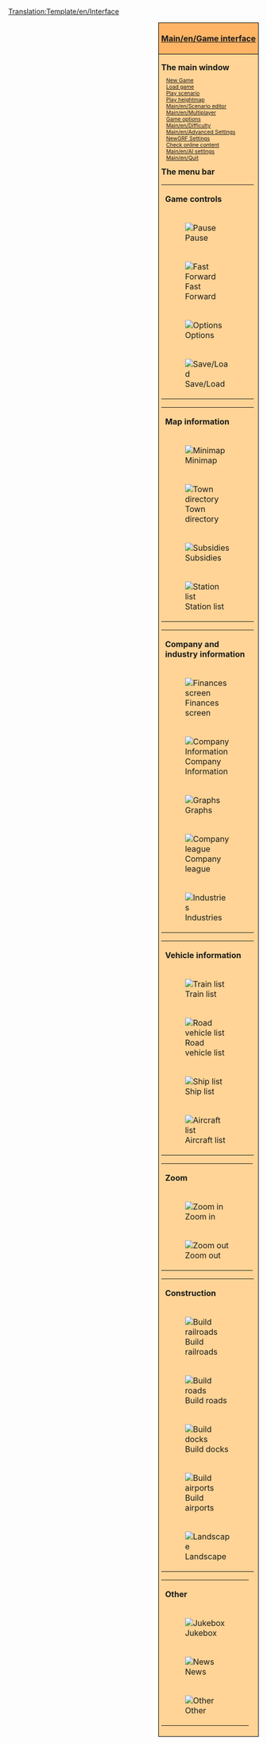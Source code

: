 <noinclude>[[Translation:Template/en/Interface]]</noinclude>
<div style="float:right; padding-left:12px; background:#ffffff;">
<div style="border:1px solid #000000; background:#ffb466; padding:5px; -moz-border-radius-topleft:5px; -moz-border-radius-topright:5px; font-size: 12pt;">
<center><strong><font size="3">[[Main/en/Game interface]]</font></strong></center>
</div>
<div style="border:1px solid black; border-top-width: 0px; background:#ffd496; padding:5px; -moz-border-radius-bottomleft:5px; -moz-border-radius-bottomright:8px; font-size: 8pt;">

<div style="width: 186px">
<font size="3">'''The main window'''</font>
<div style="margin-left:10px;">
[[Main/en/New game|New Game]]<br />
[[Main/en/Savegame|Load game]]<br />
[[Main/en/Scenario|Play scenario]]<br />
[[Main/en/Heightmap|Play heightmap]]<br />
[[Main/en/Scenario editor]]<br />
[[Main/en/Multiplayer]]<br />
[[Main/en/Game options window|Game options]]<br />
[[Main/en/Difficulty]]<br />
[[Main/en/Advanced Settings]]<br />
[[Main/en/NewGRF#Activating NewGRFs|NewGRF Settings]]<br />
[[Main/en/Online content|Check online content]]<br />
[[Main/en/AI settings]]<br />
[[Main/en/Quit]]<br />
</div>
</div>

<div style="width: 186px">
<font size="3">'''The menu bar'''</font><br />

{| style="background:#ffd496;"
|colspan=2| '''Game controls'''
|- valign="top"
|[[File:en/Pause button.png|Pause]]
|⇒ [[Main/en/Pause|Pause]]
|- valign="top"
|[[File:en/Fast Forward button.png|Fast Forward]] 
|⇒ [[Main/en/Game interface#Game controls|Fast forward]]
|- valign="top"
|[[File:en/Options button.png|Options]]
|⇒ [[Main/en/Game options window|Game options]] &middot; [[Main/en/Difficulty|Difficulty settings]] &middot; [[Main/en/Advanced Settings]] &middot; [[Main/en/AI settings]] &middot; [[Main/en/NewGRF#Activating NewGRFs|NewGRF settings]] &middot; [[Main/en/Transparency options]]
|- valign="top"
|[[File:en/Save Load button.png|Save/Load]]
|⇒ [[Main/en/Save game]] &middot; [[Main/en/Load game]] &middot; [[Main/en/Abandon game]] &middot; [[Main/en/Exit]]
|}
{| style="background:#ffd496;"
|colspan=2| '''Map information'''
|- valign="top"
|[[File:en/Minimap button.png|Minimap]]
|⇒ [[Main/en/Map of world]] &middot; [[Main/en/Extra Viewport|Extra viewport]] &middot; [[Main/en/Sign list]]
|- valign="top"
|[[File:en/Town directory button.png|Town directory]]
|⇒ [[Main/en/Town directory]]
|- valign="top"
|[[File:en/Subsidies button.png|Subsidies]]
|⇒ [[Main/en/Subsidy|Subsidies]]
|- valign="top"
|[[File:en/Station list button.png|Station list]]
|⇒ [[Main/en/Station list]]
|}
{| style="background:#ffd496;"
|colspan=2| '''Company and industry information'''
|- valign="top"
|[[File:en/Finances screen button.png|Finances screen]]
|⇒ [[Main/en/Finances screen]]
|- valign="top"
|[[File:en/Company information button.png|Company Information]]
|⇒ [[Main/en/Company information]]
|- valign="top"
|[[File:en/Graphs button.png|Graphs]]
|⇒ [[Main/en/Operating profit graph]] &middot; [[Main/en/Income graph]] &middot; [[Main/en/Delivered cargo graph]] &middot; [[Main/en/Performance history graph]] &middot; [[Main/en/Company value graph]] &middot; [[Main/en/Cargo payment rates]]
|- valign="top"
|[[File:en/Company league table button.png|Company league]]
|⇒ [[Main/en/Company league table]] &middot; [[Main/en/Detailed Performance Rating|Detailed performance rating]]
|- valign="top"
|[[File:en/Industry button.png|Industries]]
|⇒ [[Main/en/Industry directory]] &middot; [[Main/en/Industries#Funding New Industries|Fund new industry]]
|}
{| style="background:#ffd496;"
|colspan=2| '''Vehicle information'''
|- valign="top"
|[[File:en/Train Information button.png|Train list]]
|⇒ [[Main/en/Trains list]]
|- valign="top"
|[[File:en/Road Vehicle Information button.png|Road vehicle list]]
|⇒ [[Main/en/Road vehicles list]]
|- valign="top"
|[[File:en/Ship Information button.png|Ship list]]
|⇒ [[Main/en/Ships list]]
|- valign="top"
|[[File:en/Aircraft Information button.png|Aircraft list]]
|⇒ [[Main/en/Aircrafts list]]
|}
{| style="background:#ffd496;"
|colspan=2| '''Zoom'''
|- valign="top"
|[[File:en/Zoom in button.png|Zoom in]]
|⇒ [[Main/en/Zoom|Zoom in]]
|- valign="top"
|[[File:en/Zoom out button.png|Zoom out]]
|⇒ [[Main/en/Zoom|Zoom out]]
|}
{| style="background:#ffd496;"
|colspan=2| '''Construction'''
|- valign="top"
|[[File:en/Railroad build button.png|Build railroads]]
|⇒ [[Main/en/Railway construction]] &middot; [[Main/en/Electrified railway constructions]] &middot; [[Main/en/Monorail construction]] &middot; [[Main/en/Maglev construction]]
|- valign="top"
|[[File:en/Road build button.png|Build roads]]
|⇒ [[Main/en/Roadway construction]] &middot; [[Main/en/Tramways|Tramway construction]]
|- valign="top"
|[[File:en/Dock build button.png|Build docks]]
|⇒ [[Main/en/Waterway construction|Waterways construction]]
|- valign="top"
|[[File:en/Airport build button.png|Build airports]]
|⇒ [[Main/en/Airport construction]]
|- valign="top"
|[[File:en/Landscaping button.png|Landscape]]
|⇒ [[Main/en/Landscaping]] &middot; [[Main/en/Plant trees]] &middot; [[Main/en/Place sign]]
|}
{| style="background:#ffd496;"
|colspan=2| '''Other'''
|- valign="top"
|[[File:en/Sound Music button.png|Jukebox]]
|⇒ [[Main/en/Sound/music]]
|- valign="top"
|[[File:en/News button.png|News]]
|⇒ [[Main/en/Last message/news report]] &middot; [[Main/en/Message settings]] &middot; [[Main/en/Message history]]
|- valign="top"
|[[File:en/Other button.png|Other]]
|⇒ [[Main/en/Land area information]] &middot; [[Main/en/Toggle console]] &middot; [[Main/en/AI debug]] &middot; [[Main/en/Screenshot]] &middot; [[Main/en/Zoomed in screenshot]] &middot; [[Main/en/Whole map screenshot]] &middot; [[Main/en/OpenTTD|About OpenTTD]]
|}
</div>
</div>
</div>